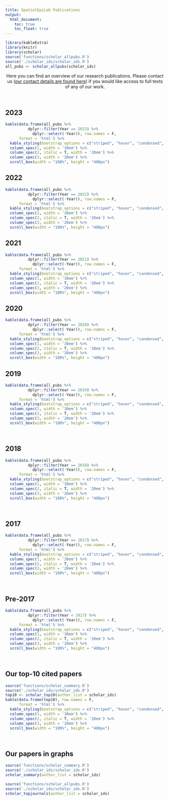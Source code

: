```yaml
---
title: SpatialEpiLab Publications
output:
  html_document: 
    toc: true
    toc_float: true
---
```


<link rel="stylesheet" href="styles.css" type="text/css">

```r
library(kableExtra)
library(knitr)
library(scholar)
source('functions/scholar_allpubs.R')
source('./scholar_ids/scholar_ids.R')
all_pubs <- scholar_allpubs(scholar_ids)
```

<center>Here you can find an overview of our research publications. Please contact us ([our contact details are found here](contact.html){target="_blank"}) if you would like access to full texts of any of our work.</center>

<br>

## 2023
```r
kable(data.frame(all_pubs %>%
          dplyr::filter(Year == 2023) %>%
            dplyr::select(-Year)), row.names = F,
      format = 'html') %>%
  kable_styling(bootstrap_options = c("striped", "hover", "condensed", "responsive")) %>%
  column_spec(1, width = '30em') %>%
  column_spec(2, italic = T, width = '20em') %>%
  column_spec(3, width = '20em') %>%
  scroll_box(width = "100%", height = "400px")
```


## 2022
```r
kable(data.frame(all_pubs %>%
          dplyr::filter(Year == 2022) %>%
            dplyr::select(-Year)), row.names = F,
      format = 'html') %>%
  kable_styling(bootstrap_options = c("striped", "hover", "condensed", "responsive")) %>%
  column_spec(1, width = '30em') %>%
  column_spec(2, italic = T, width = '20em') %>%
  column_spec(3, width = '20em') %>%
  scroll_box(width = "100%", height = "400px")
```


## 2021
```r
kable(data.frame(all_pubs %>%
          dplyr::filter(Year == 2021) %>%
            dplyr::select(-Year)), row.names = F,
      format = 'html') %>%
  kable_styling(bootstrap_options = c("striped", "hover", "condensed", "responsive")) %>%
  column_spec(1, width = '30em') %>%
  column_spec(2, italic = T, width = '20em') %>%
  column_spec(3, width = '20em') %>%
  scroll_box(width = "100%", height = "400px")
```

## 2020
```r
kable(data.frame(all_pubs %>%
          dplyr::filter(Year == 2020) %>%
            dplyr::select(-Year)), row.names = F,
      format = 'html') %>%
  kable_styling(bootstrap_options = c("striped", "hover", "condensed", "responsive")) %>%
  column_spec(1, width = '30em') %>%
  column_spec(2, italic = T, width = '20em') %>%
  column_spec(3, width = '20em') %>%
  scroll_box(width = "100%", height = "400px")
```

## 2019
```r
kable(data.frame(all_pubs %>%
          dplyr::filter(Year == 2019) %>%
            dplyr::select(-Year)), row.names = F,
      format = 'html') %>%
  kable_styling(bootstrap_options = c("striped", "hover", "condensed", "responsive")) %>%
  column_spec(1, width = '30em') %>%
  column_spec(2, italic = T, width = '20em') %>%
  column_spec(3, width = '20em') %>%
  scroll_box(width = "100%", height = "400px")
```
<br>
  
## 2018
```r
kable(data.frame(all_pubs %>%
          dplyr::filter(Year == 2018) %>%
            dplyr::select(-Year)), row.names = F,
      format = 'html') %>%
  kable_styling(bootstrap_options = c("striped", "hover", "condensed", "responsive")) %>%
  column_spec(1, width = '30em') %>%
  column_spec(2, italic = T, width = '20em') %>%
  column_spec(3, width = '20em') %>%
  scroll_box(width = "100%", height = "400px")
```
<br>
  
## 2017
```r
kable(data.frame(all_pubs %>%
          dplyr::filter(Year == 2017) %>%
            dplyr::select(-Year)), row.names = F,
      format = 'html') %>%
  kable_styling(bootstrap_options = c("striped", "hover", "condensed", "responsive")) %>%
  column_spec(1, width = '30em') %>%
  column_spec(2, italic = T, width = '20em') %>%
  column_spec(3, width = '20em') %>%
  scroll_box(width = "100%", height = "400px")
```
<br>
  

## Pre-2017
```r
kable(data.frame(all_pubs %>%
          dplyr::filter(Year < 2017) %>%
            dplyr::select(-Year)), row.names = F,
      format = 'html') %>%
  kable_styling(bootstrap_options = c("striped", "hover", "condensed", "responsive")) %>%
  column_spec(1, width = '30em') %>%
  column_spec(2, italic = T, width = '20em') %>%
  column_spec(3, width = '20em') %>%
  scroll_box(width = "100%", height = "400px")
```
<br>

## Our top-10 cited papers
```r
source('functions/scholar_summary.R')
source('./scholar_ids/scholar_ids.R')
top10 <- scholar_top10(author_list = scholar_ids)
kable(data.frame(top10), row.names = F,
      format = 'html') %>%
  kable_styling(bootstrap_options = c("striped", "hover", "condensed", "responsive")) %>%
  column_spec(1, width = '30em') %>%
  column_spec(2, italic = T, width = '20em') %>%
  column_spec(3, width = '20em') %>%
  scroll_box(width = "100%", height = "400px")
```

<br>

## Our papers in graphs
```r
source('functions/scholar_summary.R')
source('./scholar_ids/scholar_ids.R')
scholar_summary(author_list = scholar_ids)
```

```r
source('functions/scholar_allpubs.R')
source('./scholar_ids/scholar_ids.R')
scholar_topjournals(author_list = scholar_ids)
```


